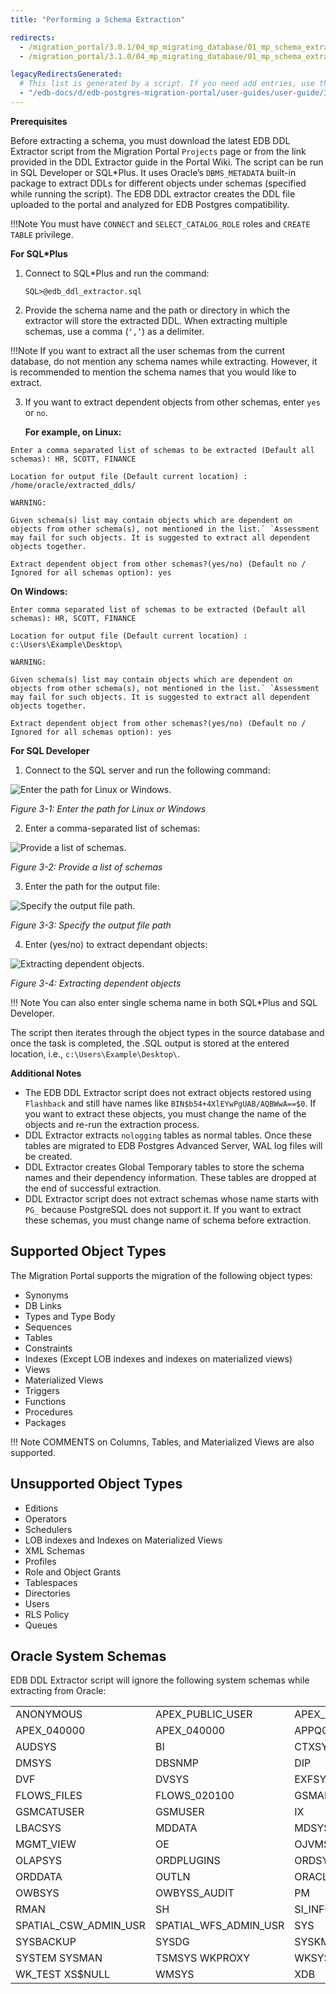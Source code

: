 ```yaml
---
title: "Performing a Schema Extraction"

redirects:
  - /migration_portal/3.0.1/04_mp_migrating_database/01_mp_schema_extraction/
  - /migration_portal/3.1.0/04_mp_migrating_database/01_mp_schema_extraction/

legacyRedirectsGenerated:
  # This list is generated by a script. If you need add entries, use the `legacyRedirects` key.
  - "/edb-docs/d/edb-postgres-migration-portal/user-guides/user-guide/3.3.0/mp_schema_extraction.html"
---
```


<div id="mp_schema_extraction" class="registered_link"></div>

**Prerequisites**

Before extracting a schema, you must download the latest EDB DDL Extractor script from the Migration Portal `Projects` page or from the link provided in the DDL Extractor guide in the Portal Wiki. The script can be run in SQL Developer or SQL\*Plus. It uses Oracle’s `DBMS_METADATA` built-in package to extract DDLs for different objects under schemas (specified while running the script). The EDB DDL extractor creates the DDL file uploaded to the portal and analyzed for EDB Postgres compatibility.

!!!Note
    You must have `CONNECT` and `SELECT_CATALOG_ROLE` roles and `CREATE TABLE` privilege.

**For SQL\*Plus**

1.  Connect to SQL\*Plus and run the command:

    `SQL>@edb_ddl_extractor.sql`

2.  Provide the schema name and the path or directory in which the extractor will store the extracted DDL. When extracting multiple schemas, use a comma (`‘,’`) as a delimiter.

!!!Note
    If you want to extract all the user schemas from the current database, do not mention any schema names while extracting. However, it is recommended to mention the schema names that you would like to extract.

3.  If you want to extract dependent objects from other schemas, enter `yes` or `no`.

    **For example, on Linux:**

```text
Enter a comma separated list of schemas to be extracted (Default all schemas): HR, SCOTT, FINANCE

Location for output file (Default current location) : /home/oracle/extracted_ddls/

WARNING:

Given schema(s) list may contain objects which are dependent on objects from other schema(s), not mentioned in the list.` `Assessment may fail for such objects. It is suggested to extract all dependent objects together.

Extract dependent object from other schemas?(yes/no) (Default no / Ignored for all schemas option): yes
```
**On Windows:**

```text
Enter comma separated list of schemas to be extracted (Default all schemas): HR, SCOTT, FINANCE

Location for output file (Default current location) : c:\Users\Example\Desktop\

WARNING:

Given schema(s) list may contain objects which are dependent on objects from other schema(s), not mentioned in the list.` `Assessment may fail for such objects. It is suggested to extract all dependent objects together.

Extract dependent object from other schemas?(yes/no) (Default no / Ignored for all schemas option): yes
```

**For SQL Developer**

1.  Connect to the SQL server and run the following command:

![Enter the path for Linux or Windows.](../images/mp_schema_extraction_paths.png)

*Figure 3-1: Enter the path for Linux or Windows*

2.  Enter a comma-separated list of schemas:

![Provide a list of schemas.](../images/mp_schema_extraction_list.png)

*Figure 3-2: Provide a list of schemas*

3.  Enter the path for the output file:

![Specify the output file path.](../images/mp_schema_extraction_target.png)

*Figure 3-3: Specify the output file path*

4.  Enter (yes/no) to extract dependant objects:

![Extracting dependent objects.](../images/mp_schema_dependent_objects.png)

*Figure 3-4: Extracting dependent objects*

!!! Note
    You can also enter single schema name in both SQL\*Plus and SQL Developer.

The script then iterates through the object types in the source database and once the task is completed, the .SQL output is stored at the entered location, i.e., `c:\Users\Example\Desktop\`.

**Additional Notes**

-   The EDB DDL Extractor script does not extract objects restored using `Flashback` and still have names like `BIN$b54+4XlEYwPgUAB/AQBWwA==$0`. If you want to extract these objects, you must change the name of the objects and re-run the extraction process.
-   DDL Extractor extracts `nologging` tables as normal tables. Once these tables are migrated to EDB Postgres Advanced Server, WAL log files will be created.
-   DDL Extractor creates Global Temporary tables to store the schema names and their dependency information. These tables are dropped at the end of successful extraction.
-   DDL Extractor script does not extract schemas whose name starts with `PG_` because PostgreSQL does not support it. If you want to extract these schemas, you must change name of schema before extraction.

## Supported Object Types

The Migration Portal supports the migration of the following object types:

-   Synonyms
-   DB Links
-   Types and Type Body
-   Sequences
-   Tables
-   Constraints
-   Indexes (Except LOB indexes and indexes on materialized views)
-   Views
-   Materialized Views
-   Triggers
-   Functions
-   Procedures
-   Packages

!!! Note
    COMMENTS on Columns, Tables, and Materialized Views are also supported.

## Unsupported Object Types

-   Editions
-   Operators
-   Schedulers
-   LOB indexes and Indexes on Materialized Views
-   XML Schemas
-   Profiles
-   Role and Object Grants
-   Tablespaces
-   Directories
-   Users
-   RLS Policy
-   Queues

## Oracle System Schemas

EDB DDL Extractor script will ignore the following system schemas while extracting from Oracle:

|                       |                       |                    |
| --------------------- | --------------------- | ------------------ |
| ANONYMOUS             | APEX_PUBLIC_USER      | APEX_030200        |
| APEX_040000           | APEX_040000           | APPQOSSYS          |
| AUDSYS                | BI                    | CTXSYS             |
| DMSYS                 | DBSNMP                | DIP                |
| DVF                   | DVSYS                 | EXFSYS             |
| FLOWS_FILES           | FLOWS_020100          | GSMADMIN_INTERNAL  |
| GSMCATUSER            | GSMUSER               | IX                 |
| LBACSYS               | MDDATA                | MDSYS              |
| MGMT_VIEW             | OE                    | OJVMSYS            |
| OLAPSYS               | ORDPLUGINS            | ORDSYS             |
| ORDDATA               | OUTLN                 | ORACLE_OCM         |
| OWBSYS                | OWBYSS_AUDIT          | PM                 |
| RMAN                  | SH                    | SI_INFORMTN_SCHEMA |
| SPATIAL_CSW_ADMIN_USR | SPATIAL_WFS_ADMIN_USR | SYS                |
| SYSBACKUP             | SYSDG                 | SYSKM              |
| SYSTEM SYSMAN         | TSMSYS WKPROXY        | WKSYS              |
| WK_TEST XS$NULL       | WMSYS                 | XDB                |
